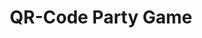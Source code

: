 ---
title: "QR-Code Party Game"
description: ""
repositoryUrl: 'https://github.com/DSurguy/qr-game'
tags: 
  - 'full-stack'
---